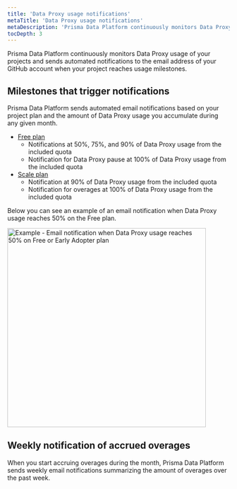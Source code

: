 ```yaml
---
title: 'Data Proxy usage notifications'
metaTitle: 'Data Proxy usage notifications'
metaDescription: 'Prisma Data Platform continuously monitors Data Proxy usage of your projects and sends automated notifications to the email address of your GitHub account when your project reaches usage milestones.'
tocDepth: 3
---
```


<TopBlock>

Prisma Data Platform continuously monitors Data Proxy usage of your projects and sends automated notifications to the email address of your GitHub account when your project reaches usage milestones.

</TopBlock>

## Milestones that trigger notifications

Prisma Data Platform sends automated email notifications based on your project plan and the amount of Data Proxy usage you accumulate during any given month.

- [Free plan](./plans-and-quotas#strongfreestrong-plan)
  - Notifications at 50%, 75%, and 90% of Data Proxy usage from the included quota
  - Notification for Data Proxy pause at 100% of Data Proxy usage from the included quota
- [Scale plan](./plans-and-quotas#strongscalestrong-plan)
  - Notification at 90% of Data Proxy usage from the included quota
  - Notification for overages at 100% of Data Proxy usage from the included quota

Below you can see an example of an email notification when Data Proxy usage reaches 50% on the Free plan.

<img
  src="./images/prisma-data-proxy-usage-notifications.png"
  alt="Example - Email notification when Data Proxy usage reaches 50% on Free or Early Adopter plan"
  width="450px"
/>

## Weekly notification of accrued overages

When you start accruing overages during the month, Prisma Data Platform sends weekly email notifications summarizing the amount of overages over the past week.
